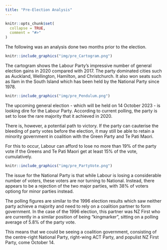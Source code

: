 ```yaml
---
title: "Pre-Election Analysis"
---
```

```{=html}
<style>
  .content h3 {
    margin-top: -30px !important;
  }

  details {
    margin-bottom: 40px;
  }
</style>
```
```r
knitr::opts_chunk$set(
  collapse = TRUE,
  comment = "#>"
)
```
The following was an analysis done two months prior to the election.

```r
knitr::include_graphics("img/pre_Cartogram.png")
```

The cartogram shows the Labour Party's impressive number of general election gains in 2020 compared with 2017. The party dominated cities such as Auckland, Wellington, Hamilton, and Christchurch. It also won seats such as Ilam in the South Island which has been held by the National Party since 1978.

```r
knitr::include_graphics("img/pre_Pendulum.png")
```

The upcoming general election - which will be held on 14 October 2023 - is looking dire for the Labour Party. According to current polling, the party is set to lose the rare majority that it achieved in 2020.

There is, however, a potential path to victory. If the party can cauterise the bleeding of party votes before the election, it may still be able to retain a minority government in coalition with the Green Party and Te Pati Maori.

For this to occur, Labour can afford to lose no more than 19% of the party vote if the Greens and Te Pati Maori get at least 15% of the vote, cumulatively.

```r
knitr::include_graphics("img/pre_PartyVote.png")
```

The issue for the National Party is that while Labour is losing a considerable number of voters, these voters are nor turning to National. Instead, there appears to be a rejection of the two major parties, with 38% of voters optiong for minor parties instead.

The polling figures are similar to the 1996 election results which saw neither party achieve a majority and need to rely on a coalition partner to form government. In the case of the 1996 election, this partner was NZ First who are currently in a similar position of being "kingmarker", sitting on a polling average of 5.8% of the party vote.

This means that we could be seeing a coalition government, consisting of the centre-right National Party, right-wing ACT Party, and populist NZ First Party, come October 14.
